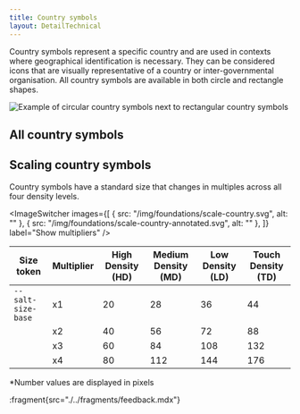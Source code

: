 ```yaml
---
title: Country symbols
layout: DetailTechnical
---
```


Country symbols represent a specific country and are used in contexts where geographical identification is necessary. They can be considered icons that are visually representative of a country or inter-governmental organisation. All country symbols are available in both circle and rectangle shapes.

<Image
  src="/img/foundations/iconography-countrysymbols-variant.png"
  alt="Example of circular country symbols next to rectangular country symbols"
/>

## All country symbols

<CountrySymbolPreview />

## Scaling country symbols

Country symbols have a standard size that changes in multiples across all four density levels.

<ImageSwitcher
  images={[
    { src: "/img/foundations/scale-country.svg", alt: "" },
    { src: "/img/foundations/scale-country-annotated.svg", alt: "" },
  ]}
  label="Show multipliers"
/>

| Size token         | Multiplier | High Density (HD) | Medium Density (MD) | Low Density (LD) | Touch Density (TD) |
| ------------------ | ---------- | ----------------- | ------------------- | ---------------- | ------------------ |
| `--salt-size-base` | x1         | 20                | 28                  | 36               | 44                 |
|                    | x2         | 40                | 56                  | 72               | 88                 |
|                    | x3         | 60                | 84                  | 108              | 132                |
|                    | x4         | 80                | 112                 | 144              | 176                |

\*Number values are displayed in pixels

:fragment{src="./../fragments/feedback.mdx"}
